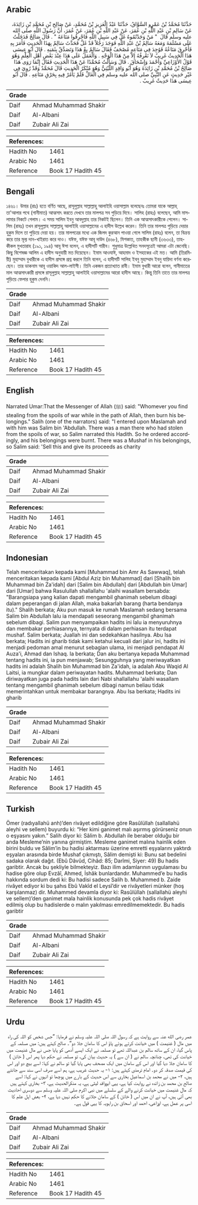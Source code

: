 ## Arabic


<div dir="rtl" lang="ar" style={{fontSize:'larger',backgroundColor:'#f8f9fa',padding:20}}>
حَدَّثَنَا مُحَمَّدُ بْنُ عَمْرٍو السَّوَّاقُ، حَدَّثَنَا عَبْدُ الْعَزِيزِ بْنُ مُحَمَّدٍ، عَنْ صَالِحِ بْنِ مُحَمَّدِ بْنِ زَائِدَةَ، عَنْ سَالِمِ بْنِ عَبْدِ اللَّهِ بْنِ عُمَرَ، عَنْ عَبْدِ اللَّهِ بْنِ عُمَرَ، عَنْ عُمَرَ، أَنَّ رَسُولَ اللَّهِ صلى الله عليه وسلم قَالَ ‏ "‏ مَنْ وَجَدْتُمُوهُ غَلَّ فِي سَبِيلِ اللَّهِ فَاحْرِقُوا مَتَاعَهُ ‏"‏ ‏.‏ قَالَ صَالِحٌ فَدَخَلْتُ عَلَى مَسْلَمَةَ وَمَعَهُ سَالِمُ بْنُ عَبْدِ اللَّهِ فَوَجَدَ رَجُلاً قَدْ غَلَّ فَحَدَّثَ سَالِمٌ بِهَذَا الْحَدِيثِ فَأَمَرَ بِهِ فَأُحْرِقَ مَتَاعُهُ فَوُجِدَ فِي مَتَاعِهِ مُصْحَفٌ فَقَالَ سَالِمٌ بِعْ هَذَا وَتَصَدَّقْ بِثَمَنِهِ ‏.‏ قَالَ أَبُو عِيسَى هَذَا الْحَدِيثُ غَرِيبٌ لاَ نَعْرِفُهُ إِلاَّ مِنْ هَذَا الْوَجْهِ ‏.‏ وَالْعَمَلُ عَلَى هَذَا عِنْدَ بَعْضِ أَهْلِ الْعِلْمِ وَهُوَ قَوْلُ الأَوْزَاعِيِّ وَأَحْمَدَ وَإِسْحَاقَ ‏.‏ قَالَ وَسَأَلْتُ مُحَمَّدًا عَنْ هَذَا الْحَدِيثِ فَقَالَ إِنَّمَا رَوَى هَذَا صَالِحُ بْنُ مُحَمَّدِ بْنِ زَائِدَةَ وَهُوَ أَبُو وَاقِدٍ اللَّيْثِيُّ وَهُوَ مُنْكَرُ الْحَدِيثِ قَالَ مُحَمَّدٌ وَقَدْ رُوِيَ فِي غَيْرِ حَدِيثٍ عَنِ النَّبِيِّ صلى الله عليه وسلم فِي الْغَالِّ فَلَمْ يَأْمُرْ فِيهِ بِحَرْقِ مَتَاعِهِ ‏.‏ قَالَ أَبُو عِيسَى هَذَا حَدِيثٌ غَرِيبٌ ‏.‏
</div>
<div style={{backgroundColor:'#f8f9fa',padding:20, marginBottom: 10}}><table> <thead> <tr> <th>Grade</th> <th></th> </tr> </thead> <tbody> <tr><td>Daif</td><td>Ahmad Muhammad Shakir</td></tr><tr><td>Daif</td><td>Al-Albani</td></tr><tr><td>Daif</td><td>Zubair Ali Zai</td></tr></tbody></table><table> <thead> <tr> <th>References:</th> <th></th> </tr> </thead> <tbody><tr><td>Hadith No</td><td>1461</td></tr><tr><td>Arabic No</td><td>1461</td></tr><tr><td>Reference</td><td>Book 17 Hadith 45</td></tr></tbody></table></div>

## Bengali


<div dir="ltr" lang="bn" style={{fontSize:'larger',backgroundColor:'#f8f9fa',padding:20}}>
১৪৬১। উমার (রাঃ) হতে বর্ণিত আছে, রাসূলুল্লাহ সাল্লাল্লাহু আলাইহি ওয়াসাল্লাম বলেছেনঃ তোমরা যাকে আল্লাহ্ তা'আলার পথে (গানীমাত) আত্মসাৎ করতে দেখবে তার মালপত্র সব পুড়িয়ে দিবে। সালিহ (রাহঃ) বলেছেন, আমি মাসলামার নিকটে গেলাম। এ সময় সালিম ইবনু আবদুল্লাহ তার নিকটই ছিলেন। তিনি এক আত্মসাৎকারীকে পেলেন। সালিম (রাহঃ) তখন রাসূলুল্লাহ সাল্লাল্লাহু আলাইহি ওয়াসাল্লামের এ হাদীস উল্লেখ করেন। তিনি তার মালপত্র পুড়িয়ে দেয়ার হুকুম দিলে তা পুড়িয়ে দেয়া হয়। তার মালপত্রের মধ্যে এক জিলদ কুরআন পাওয়া গেলে সালিম (রাহঃ) বলেন, তা বিক্রয় করে তার মূল্য দান-খাইরাত করে দাও। যঈফ, যঈফ আবূ দাউদ (৪৬৮), মিশকাত, তাহকীক ছানী (৩৬৩৩), তাহকীকল মুখতারাহ (১৯১, ১৯৪) আবূ ঈসা বলেন, এ হাদীসটি গারীব। শুধুমাত্র উল্লেখিত সনদসূত্রেই আমরা এটা জেনেছি। কিছু বিশেষজ্ঞ আলিম এ হাদীস অনুযায়ী মত দিয়েছেন। ইমাম আওযাঈ, আহমাদ ও ইসহাকের এই মত। আমি (তিরমিয়ী) মুহাম্মাদ বুখারীকে এ হাদীস প্রসঙ্গে প্রশ্ন করলে তিনি বলেন, এ হাদীসটি সালিহ ইবনু মুহাম্মাদ ইবনু যায়িদা বর্ণনা করেছেন। তার ডাকনাম আবূ ওয়াকিদ আল-লাইসী। তিনি একজন প্রত্যাখ্যাত রাবী। ইমাম বুখারী আরো বলেন, গানীমাতের মাল আত্মসাৎকারী প্রসঙ্গে রাসূলুল্লাহ সাল্লাল্লাহু আলাইহি ওয়াসাল্লামের আরো হাদীস আছে। কিন্তু তিনি তাতে তার মালপত্র পুড়িয়ে ফেলার হুকুম দেননি।
</div>
<div style={{backgroundColor:'#f8f9fa',padding:20, marginBottom: 10}}><table> <thead> <tr> <th>Grade</th> <th></th> </tr> </thead> <tbody> <tr><td>Daif</td><td>Ahmad Muhammad Shakir</td></tr><tr><td>Daif</td><td>Al-Albani</td></tr><tr><td>Daif</td><td>Zubair Ali Zai</td></tr></tbody></table><table> <thead> <tr> <th>References:</th> <th></th> </tr> </thead> <tbody><tr><td>Hadith No</td><td>1461</td></tr><tr><td>Arabic No</td><td>1461</td></tr><tr><td>Reference</td><td>Book 17 Hadith 45</td></tr></tbody></table></div>

## English


<div dir="ltr" lang="en" style={{fontSize:'larger',backgroundColor:'#f8f9fa',padding:20}}>
Narrated Umar:That the Messenger of Allah (ﷺ) said: "Whomever you find stealing from the spoils of war while in the path of Allah, then burn his belongings." Salih (one of the narrators) said: "I entered upon Maslamah and with him was Salim bin 'Abdullah. There was a man there who had stolen from the spoils of war, so Salim narrated this Hadith. So he ordered accordingly, and his belongings were burnt. There was a Mushaf in his belongings, so Salim said: 'Sell this and give its proceeds as charity
</div>
<div style={{backgroundColor:'#f8f9fa',padding:20, marginBottom: 10}}><table> <thead> <tr> <th>Grade</th> <th></th> </tr> </thead> <tbody> <tr><td>Daif</td><td>Ahmad Muhammad Shakir</td></tr><tr><td>Daif</td><td>Al-Albani</td></tr><tr><td>Daif</td><td>Zubair Ali Zai</td></tr></tbody></table><table> <thead> <tr> <th>References:</th> <th></th> </tr> </thead> <tbody><tr><td>Hadith No</td><td>1461</td></tr><tr><td>Arabic No</td><td>1461</td></tr><tr><td>Reference</td><td>Book 17 Hadith 45</td></tr></tbody></table></div>

## Indonesian


<div dir="ltr" lang="id" style={{fontSize:'larger',backgroundColor:'#f8f9fa',padding:20}}>
Telah menceritakan kepada kami [Muhammad bin Amr As Sawwaq], telah menceritakan kepada kami [Abdul Aziz bin Muhammad] dari [Shalih bin Muhammad bin Za'idah] dari [Salim bin Abdullah] dari [Abdullah bin Umar] dari [Umar] bahwa Rasulullah shallallahu 'alaihi wasallam bersabda: "Barangsiapa yang kalian dapati mengambil ghanimah sebelum dibagi dalam peperangan di jalan Allah, maka bakarlah barang (harta bendanya itu)." Shalih berkata; Aku pun masuk ke rumah Maslamah sedang bersama Salim bin Abdullah lalu ia mendapati seseorang mengambil ghanimah sebelum dibagi. Salim pun menyampaikan hadits ini lalu ia menyuruhnya dan membakar perhiasannya, ternyata di dalam perhiasan itu terdapat mushaf. Salim berkata; Juallah ini dan sedekahkan hasilnya. Abu Isa berkata; Hadits ini gharib tidak kami ketahui kecuali dari jalur ini, hadits ini menjadi pedoman amal menurut sebagian ulama, ini menjadi pendapat Al Auza'i, Ahmad dan Ishaq. Ia berkata; Dan aku bertanya kepada Muhammad tentang hadits ini, ia pun menjawab; Sesungguhnya yang meriwayatkan hadits ini adalah Shalih bin Muhammad bin Za'idah, ia adalah Abu Waqid Al Laitsi, ia mungkar dalam periwayatan hadits. Muhammad berkata; Dan diriwayatkan juga pada hadits lain dari Nabi shallallahu 'alaihi wasallam tentang mengambil ghanimah sebelum dibagi namun beliau tidak memerintahkan untuk membakar barangnya. Abu Isa berkata; Hadits ini gharib
</div>
<div style={{backgroundColor:'#f8f9fa',padding:20, marginBottom: 10}}><table> <thead> <tr> <th>Grade</th> <th></th> </tr> </thead> <tbody> <tr><td>Daif</td><td>Ahmad Muhammad Shakir</td></tr><tr><td>Daif</td><td>Al-Albani</td></tr><tr><td>Daif</td><td>Zubair Ali Zai</td></tr></tbody></table><table> <thead> <tr> <th>References:</th> <th></th> </tr> </thead> <tbody><tr><td>Hadith No</td><td>1461</td></tr><tr><td>Arabic No</td><td>1461</td></tr><tr><td>Reference</td><td>Book 17 Hadith 45</td></tr></tbody></table></div>

## Turkish


<div dir="ltr" lang="tr" style={{fontSize:'larger',backgroundColor:'#f8f9fa',padding:20}}>
Ömer (radıyallahü anh)’den rivâyet edildiğine göre Rasûlüllah (sallallahü aleyhi ve sellem) buyurdu ki: “Her kimi ganimet malı aşırmış görürseniz onun o eşyasını yakın.” Salih diyor ki: Sâlim b. Abdullah ile beraber olduğu bir anda Mesleme’nin yanına girmiştim. Mesleme ganimet malına hainlik eden birini buldu ve Sâlim’in bu hadisi aktarması üzerine emretti eşyalarını yaktırdı eşyaları arasında birde Mushaf çıkmıştı, Sâlim demişti ki: Bunu sat bedelini sadaka olarak dağıt. (Ebû Dâvûd, Cihâd: 85; Darîmi, Siyer: 49) Bu hadis garibtir. Ancak bu şekliyle bilmekteyiz. Bazı ilim adamlarının uygulaması bu hadise göre olup Evzâî, Ahmed, İshâk bunlardandır. Muhammed’e bu hadis hakkında sordum dedi ki: Bu hadisi sadece Salih b. Muhammed b. Zaide rivâyet ediyor ki bu şahıs Ebû Vakîd el Leysî’dir ve rivâyetleri münker (hoş karşılanmaz) dir. Muhammed devamla diyor ki: Rasûlüllah (sallallahü aleyhi ve sellem)’den ganimet mala hainlik konusunda pek çok hadis rivâyet edilmiş olup bu hadislerde o malın yakılması emredilmemektedir. Bu hadis garibtir
</div>
<div style={{backgroundColor:'#f8f9fa',padding:20, marginBottom: 10}}><table> <thead> <tr> <th>Grade</th> <th></th> </tr> </thead> <tbody> <tr><td>Daif</td><td>Ahmad Muhammad Shakir</td></tr><tr><td>Daif</td><td>Al-Albani</td></tr><tr><td>Daif</td><td>Zubair Ali Zai</td></tr></tbody></table><table> <thead> <tr> <th>References:</th> <th></th> </tr> </thead> <tbody><tr><td>Hadith No</td><td>1461</td></tr><tr><td>Arabic No</td><td>1461</td></tr><tr><td>Reference</td><td>Book 17 Hadith 45</td></tr></tbody></table></div>

## Urdu


<div dir="rtl" lang="ur" style={{fontSize:'larger',backgroundColor:'#f8f9fa',padding:20}}>
عمر رضی الله عنہ سے روایت ہے کہ رسول اللہ صلی اللہ علیہ وسلم نے فرمایا: ”جس شخص کو اللہ کی راہ میں مال ( غنیمت ) میں خیانت کرتے ہوئے پاؤ اس کا سامان جلا دو“۔ صالح کہتے ہیں: میں مسلمہ کے پاس گیا، ان کے ساتھ سالم بن عبداللہ تھے تو مسلمہ نے ایک ایسے آدمی کو پایا جس نے مال غنیمت میں خیانت کی تھی، چنانچہ سالم نے ( ان سے ) یہ حدیث بیان کی، تو مسلمہ نے حکم دیا پھر اس ( خائن ) کا سامان جلا دیا گیا اور اس کے سامان میں ایک مصحف بھی پایا گیا تو سالم نے کہا: اسے بیچ دو اور اس کی قیمت صدقہ کر دو۔ امام ترمذی کہتے ہیں: ۱- یہ حدیث غریب ہے، ہم اسے صرف اسی سند سے جانتے ہیں، ۲- میں نے محمد بن اسماعیل بخاری سے اس حدیث کے بارے میں پوچھا تو انہوں نے کہا: اسے صالح بن محمد بن زائدہ نے روایت کیا ہے، یہی ابوواقد لیثی ہے، یہ منکرالحدیث ہے، ۳- بخاری کہتے ہیں کہ مال غنیمت میں خیانت کرنے والے کے سلسلے میں نبی اکرم صلی اللہ علیہ وسلم سے دوسری احادیث بھی آئی ہیں، آپ نے ان میں اس ( خائن ) کے سامان جلانے کا حکم نہیں دیا ہے، ۴- بعض اہل علم کا اسی پر عمل ہے، اوزاعی، احمد اور اسحاق بن راہویہ کا یہی قول ہے۔
</div>
<div style={{backgroundColor:'#f8f9fa',padding:20, marginBottom: 10}}><table> <thead> <tr> <th>Grade</th> <th></th> </tr> </thead> <tbody> <tr><td>Daif</td><td>Ahmad Muhammad Shakir</td></tr><tr><td>Daif</td><td>Al-Albani</td></tr><tr><td>Daif</td><td>Zubair Ali Zai</td></tr></tbody></table><table> <thead> <tr> <th>References:</th> <th></th> </tr> </thead> <tbody><tr><td>Hadith No</td><td>1461</td></tr><tr><td>Arabic No</td><td>1461</td></tr><tr><td>Reference</td><td>Book 17 Hadith 45</td></tr></tbody></table></div>